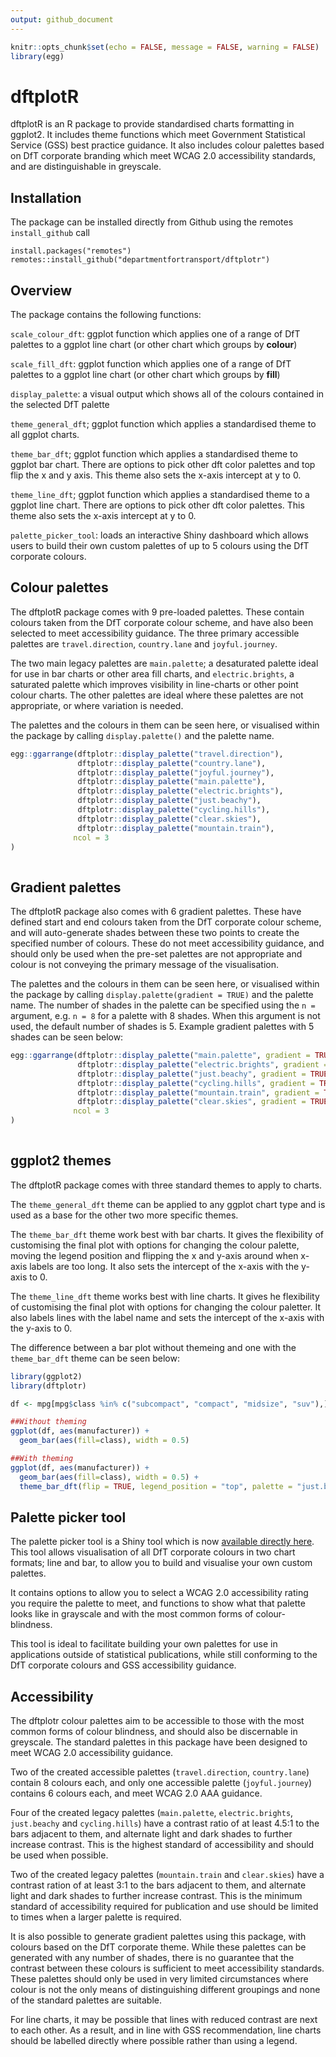 ```yaml
---
output: github_document
---
```


```r
knitr::opts_chunk$set(echo = FALSE, message = FALSE, warning = FALSE)
library(egg)
```
# dftplotR

dftplotR is an R package to provide standardised charts formatting in ggplot2. It includes theme functions which meet Government Statistical Service (GSS) best practice guidance. It also includes colour palettes based on DfT corporate branding which meet WCAG 2.0 accessibility standards, and are distinguishable in greyscale.

## Installation

The package can be installed directly from Github using the remotes `install_github` call

```
install.packages("remotes")
remotes::install_github("departmentfortransport/dftplotr")
```


## Overview

The package contains the following functions:

```scale_colour_dft```: ggplot function which applies one of a range of DfT palettes to a ggplot line chart (or other chart which groups by **colour**)

```scale_fill_dft```: ggplot function which applies one of a range of DfT palettes to a ggplot line chart (or other chart which groups by **fill**)

```display_palette```: a visual output which shows all of the colours contained in the selected DfT palette

```theme_general_dft```; ggplot function which applies a standardised theme to all ggplot charts.

```theme_bar_dft```; ggplot function which applies a standardised theme to ggplot bar chart. There are options to pick other dft color palettes and top flip the x and y axis. This theme also sets the x-axis intercept at y to 0.

```theme_line_dft```; ggplot function which applies a standardised theme to a ggplot line chart. There are options to pick other dft color palettes. This theme also sets the x-axis intercept at y to 0.

```palette_picker_tool```: loads an interactive Shiny dashboard which allows users to build their own custom palettes of up to 5 colours using the DfT corporate colours.


## Colour palettes

The dftplotR package comes with 9 pre-loaded palettes. These contain colours taken from the DfT corporate colour scheme, and have also been selected to meet accessibility guidance. The three primary accessible palettes are `travel.direction`, `country.lane` and `joyful.journey`.

The two main legacy palettes are `main.palette`; a desaturated palette ideal for use in bar charts or other area fill charts, and `electric.brights`, a saturated palette which improves visibility in line-charts or other point colour charts. The other palettes are ideal where these palettes are not appropriate, or where variation is needed.

The palettes and the colours in them can be seen here, or visualised within the package by calling `display.palette()` and the palette name.

```r
egg::ggarrange(dftplotr::display_palette("travel.direction"),
               dftplotr::display_palette("country.lane"),
               dftplotr::display_palette("joyful.journey"),
               dftplotr::display_palette("main.palette"),
               dftplotr::display_palette("electric.brights"),
               dftplotr::display_palette("just.beachy"),
               dftplotr::display_palette("cycling.hills"),
               dftplotr::display_palette("clear.skies"),
               dftplotr::display_palette("mountain.train"),
              ncol = 3
)
               
```


## Gradient palettes

The dftplotR package also comes with 6 gradient palettes. These have defined start and end colours taken from the DfT corporate colour scheme, and will auto-generate shades between these two points to create the specified number of colours. These do not meet accessibility guidance, and should only be used when the pre-set palettes are not appropriate and colour is not conveying the primary message of the visualisation.

The palettes and the colours in them can be seen here, or visualised within the package by calling `display.palette(gradient = TRUE)` and the palette name. The number of shades in the palette can be specified using the `n = ` argument, e.g. `n = 8` for a palette with 8 shades. When this argument is not used, the default number of shades is 5. Example gradient palettes with 5 shades can be seen below:

```r
egg::ggarrange(dftplotr::display_palette("main.palette", gradient = TRUE),
               dftplotr::display_palette("electric.brights", gradient = TRUE),
               dftplotr::display_palette("just.beachy", gradient = TRUE),
               dftplotr::display_palette("cycling.hills", gradient = TRUE),
               dftplotr::display_palette("mountain.train", gradient = TRUE),
               dftplotr::display_palette("clear.skies", gradient = TRUE),
              ncol = 3
)
               
```


## ggplot2 themes

The dftplotR package comes with three standard themes to apply to charts.

The ```theme_general_dft``` theme can be applied to any ggplot chart type and is used as a base for the other two more specific themes.

The ```theme_bar_dft``` theme work best with bar charts. It gives the flexibility of customising the final plot with options for changing the colour palette, moving the legend position and flipping the x and y-axis around when x-axis labels are too long. It also sets the intercept of the x-axis with the y-axis to 0.

The ```theme_line_dft``` theme works best with line charts. It gives he flexibility of customising the final plot with options for changing the colour paletter. It also labels lines with the label name and sets the intercept of the x-axis with the y-axis to 0.

The difference between a bar plot without themeing and one with the ```theme_bar_dft``` theme can be seen below:

```r

library(ggplot2)
library(dftplotr)

df <- mpg[mpg$class %in% c("subcompact", "compact", "midsize", "suv"),]

##Without theming
ggplot(df, aes(manufacturer)) +
  geom_bar(aes(fill=class), width = 0.5)

##With theming
ggplot(df, aes(manufacturer)) +
  geom_bar(aes(fill=class), width = 0.5) +
  theme_bar_dft(flip = TRUE, legend_position = "top", palette = "just.beachy")

```


## Palette picker tool

The palette picker tool is a Shiny tool which is now [available directly here](https://rstudio-connect/palette_picker/). This tool allows visualisation of all DfT corporate colours in two chart formats; line and bar, to allow you to build and visualise your own custom palettes.

It contains options to allow you to select a WCAG 2.0 accessibility rating you require the palette to meet, and functions to show what that palette looks like in grayscale and with the most common forms of colour-blindness.

This tool is ideal to facilitate building your own palettes for use in applications outside of statistical publications, while still conforming to the DfT corporate colours and GSS accessibility guidance.  

## Accessibility

The dftplotr colour palettes aim to be accessible to those with the most common forms of colour blindness, and should also be discernable in greyscale. The standard palettes in this package have been designed to meet WCAG 2.0 accessibility guidance.

Two of the created accessible palettes (`travel.direction`, `country.lane`) contain 8 colours each, and only one accessible palette (`joyful.journey`) contains 6 colours each, and meet WCAG 2.0 AAA guidance. 

Four of the created legacy palettes (`main.palette`, `electric.brights`, `just.beachy` and `cycling.hills`) have a contrast ratio of at least 4.5:1 to the bars adjacent to them, and alternate light and dark shades to further increase contrast. This is the highest standard of accessibility and should be used when possible.

Two of the created legacy palettes (`mountain.train` and `clear.skies`) have a contrast ration of at least 3:1 to the bars adjacent to them, and alternate light and dark shades to further increase contrast. This is the minimum standard of accessibility required for publication and use should be limited to times when a larger palette is required.

It is also possible to generate gradient palettes using this package, with colours based on the DfT corporate theme. While these palettes can be generated with any number of shades, there is no guarantee that the contrast between these colours is sufficient to meet accessibility standards. These palettes should only be used in very limited circumstances where colour is not the only means of distinguishing different groupings and none of the standard palettes are suitable.

For line charts, it may be possible that lines with reduced contrast are next to each other. As a result, and in line with GSS recommendation, line charts should be labelled directly where possible rather than using a legend.
